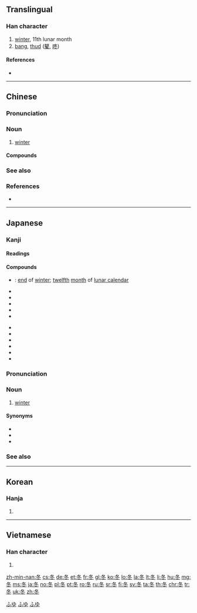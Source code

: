{{also|鼕}}
==Translingual==
{{stroke order|type=animate}}
{{Han etyl}}

===Han character===
{{Han char|rn=15|rad=冫|as=03|sn=5|four=27303|canj=HEY|ids=⿱夂⺀ <small>(GTJV)</small>,⿱夂冫 <small>(K)</small>}}

# [[winter]], 11th lunar month
# [[bang]], [[thud]] ([[鼕]], [[咚]])

====References====
* {{Han ref|kx=0131.170|dkj=01610|dj=0294.130|hdz=20867.190|uh=51AC|ud=20908|bh=A556|bd=42326}}

----

==Chinese==
{{zh-forms}}

===Pronunciation===
{{zh-pron
|m=dōng
|c=dung1
|h=pfs=tûng
|mn=tang/tong
|w=
|mc=y
|oc=y
|ma=zh-dōng.ogg
|cat=n}}

===Noun===
{{zh-noun}}

# [[winter]]

====Compounds====
{{der3
| {{zh-l|冬菜}}
| {{zh-l|冬防}}
| {{zh-l|冬菇}}
| {{zh-l|冬瓜}}
| {{zh-l|冬寒}}
| {{zh-l|冬候鳥}}
| {{zh-l|冬季}}
| {{zh-l|冬日}}
| {{zh-l|冬筍}}
| {{zh-l|冬天}}
| {{zh-l|冬蟄}}
| {{zh-l|冬至}}
| {{zh-l|冬裝}}
| {{zh-l|冬眠}}
| {{zh-l|冬寒菜|dōngháncài}}
| {{zh-l|丁冬}}
| {{zh-l|天門冬}}
| {{zh-l|麥門冬}}
}}

===See also===
{{table:seasons/zh}}

===References===
*{{thcwd|1386}}

----

==Japanese==

===Kanji===
{{ja-kanji|grade=2|rs=冫03}}

====Readings====
{{ja-readings
|goon=[[とう]] (tō)
|kanon=[[とう]] (tō)
|kun=[[ふゆ]] (fuyu)}}

====Compounds====
{{der-top|Compounds}}
* {{ja-r|季冬|きとう}}: [[end]] of [[winter]]; [[twelfth]] [[month]] of [[lunar calendar]]
* {{ja-r|初冬|しょとう}}
* {{ja-r|冬季|とうき}}
* {{ja-r|冬期|とうき}}
* {{ja-r|冬至|とうじ}}
* {{ja-r|冬眠|とうみん}}
{{der-mid}}
* {{ja-r|晩冬|ばんとう}}
* {{ja-r|冬将軍|ふゆしょうぐん}}
* {{ja-r|冬休み|ふゆやすみ}}
* {{ja-r|冬山|ふゆやま}}
* {{ja-r|冬月|^ふゆつき}}
* {{ja-r|立冬|りっとう}}
{{der-bottom}}

===Pronunciation===
{{wikipedia|lang=ja}}
{{ja-kanjitab|ふゆ|yomi=k}}
{{ja-pron|acc=o|ふゆ|y=k}}

===Noun===
{{ja-noun|ふゆ}}

# [[winter]] {{gloss|season}}

====Synonyms====
* {{l|ja|冬季|tr=tōki}}
* {{l|ja|冬期|tr=tōki}}
* {{l|ja|ウィンター|tr=wintā}}

===See also===
{{table:seasons/ja}}
[[Category:1000 Japanese basic words|ふゆ]]
[[Category:ja:Calendar terms|ふゆ]]
[[Category:ja:Seasons|ふゆ]]

----

==Korean==

===Hanja===
{{ko-hanja|hangeul=[[동]]|rv=dong|mr=tong}}

# {{defn|lang=ko|sort=冫03}}

----

==Vietnamese==

===Han character===
{{vi-hantu|[[đông]], [[đong]]|rs=冫03}}

# {{defn|lang=vi|sort=冫03}}

[[zh-min-nan:冬]]
[[cs:冬]]
[[de:冬]]
[[et:冬]]
[[fr:冬]]
[[gl:冬]]
[[ko:冬]]
[[lo:冬]]
[[la:冬]]
[[lt:冬]]
[[li:冬]]
[[hu:冬]]
[[mg:冬]]
[[ms:冬]]
[[ja:冬]]
[[no:冬]]
[[pl:冬]]
[[pt:冬]]
[[ro:冬]]
[[ru:冬]]
[[sr:冬]]
[[fi:冬]]
[[sv:冬]]
[[ta:冬]]
[[th:冬]]
[[chr:冬]]
[[tr:冬]]
[[uk:冬]]
[[zh:冬]]